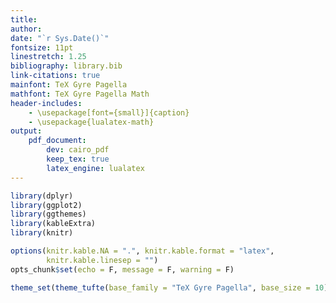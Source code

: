 ```yaml
---
title: 
author: 
date: "`r Sys.Date()`"
fontsize: 11pt
linestretch: 1.25
bibliography: library.bib
link-citations: true
mainfont: TeX Gyre Pagella
mathfont: TeX Gyre Pagella Math
header-includes:
    - \usepackage[font={small}]{caption}
    - \usepackage{lualatex-math}
output:
    pdf_document:
        dev: cairo_pdf
        keep_tex: true
        latex_engine: lualatex
---
```


```r
library(dplyr)
library(ggplot2)
library(ggthemes)
library(kableExtra)
library(knitr)

options(knitr.kable.NA = ".", knitr.kable.format = "latex",
        knitr.kable.linesep = "")
opts_chunk$set(echo = F, message = F, warning = F)

theme_set(theme_tufte(base_family = "TeX Gyre Pagella", base_size = 10))
```
